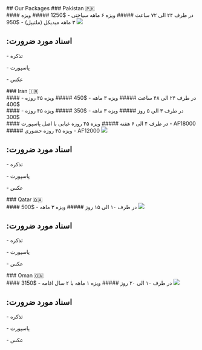 <div style={{margin: '200px 0'}}>
## Our Packages

<ProjectCard bg="linear-gradient(to right, #895F57 0%, #F9B646 100%)">
  ### Pakistan 🇵🇰
  <br/>
  #### در طرف ۲۴ الی ۷۲ ساعت
  ##### ویزه ۶ ماهه سیاحتی - $1250
  ##### ویزه ۳ ماهه میدیکل (ملتیپل) - $950
  <img style={{width: '100%', 'margin-top': '10px'}} src="https://cdn.enjoytravel.com/img/travel-news/the-faisal-mosque-features-islamic-architecture-styles.jpg" />
  <h2>:اسناد مورد ضرورت</h2>
  <p> - تذکره</p>
  <p> - پاسپورت</p>
  <p> - عکس</p>
</ProjectCard>

<ProjectCard bg="linear-gradient(to right, #111A43 0%, #31417D 100%)">
  ### Iran 🇮🇷
  <br/>
  #### در طرف ۲۴ الی ۴۸ ساعت
  ##### ویزه ۳ ماهه - $450
  ##### ویزه ۴۵ روزه - $400
  <br/>
  #### در طرف ۳ الی ۵ روز
  ##### ویزه ۳ ماهه - $350
  ##### ویزه ۴۵ روزه - $300
  <br/>
  #### در طرف ۴ الی ۶ هفته
  ##### ویزه ۴۵ روزه غیابی با اصل پاسپورت - AF18000
  ##### ویزه ۴۵ روزه حضوری - AF12000
  <img style={{width: '100%', 'margin-top': '10px'}} src="https://goingiran.com/wp-content/uploads/2017/10/goingIRAN-Azadi-Tower-1.jpg" />
  <h2>:اسناد مورد ضرورت</h2>
  <p> - تذکره</p>
  <p> - پاسپورت</p>
  <p> - عکس</p>
</ProjectCard>

<ProjectCard bg="linear-gradient(to right, #6F78AD 0%, #6494B5 100%)">
  ### Qatar 🇶🇦
  <br/>
  #### در طرف ۱۰ الی ۱۵ روز
  ##### ویزه ۳ ماهه - $500
  <img style={{width: '100%', 'margin-top': '10px'}} src="https://mymodernmet.com/wp/wp-content/uploads/2023/04/katara-towers-2-1.jpg" />
  <h2>:اسناد مورد ضرورت</h2>
  <p> - تذکره</p>
  <p> - پاسپورت</p>
  <p> - عکس</p>
</ProjectCard>

<ProjectCard bg="linear-gradient(to right, #662D8C 0%, #ED1E79 100%)">
  ### Oman 🇴🇲
  <br/>
  #### در طرف ۱۰ الی ۲۰ روز
  ##### ویزه ۱ ماهه با ۲ سال اقامه - $3150
  <img style={{width: '100%', 'margin-top': '10px'}} src="https://miro.medium.com/v2/resize:fit:1358/1*KDa6AIgd8qWnL4X2_7UB-w.jpeg" />
  <h2>:اسناد مورد ضرورت</h2>
  <p> - تذکره</p>
  <p> - پاسپورت</p>
  <p> - عکس</p>
</ProjectCard>
<div>